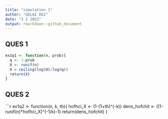 ---
title: "simulation 1"
author: "GELAI DEI"
date: "3 2 2022"
output: rmarkdown::github_document
---

## QUES 1
```{r}
ex1q1 <- function(n, prob){
  q <- 1-prob
  U <- runif(n)
  X = ceiling(log(U)/log(q))
  return(X)
}
```

## QUES 2
```{r}
ex1q2 <- function(n, k, th){
  hofhci_X <- (1-(1+th)^(-k))
  dens_hofchit <- ((1-runif(n)*hofhci_X)^(-1/k)-1)
  return(dens_hofchit)
}
